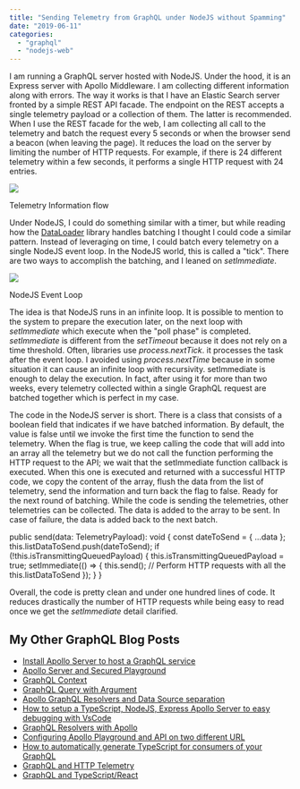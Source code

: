 ```yaml
---
title: "Sending Telemetry from GraphQL under NodeJS without Spamming"
date: "2019-06-11"
categories: 
  - "graphql"
  - "nodejs-web"
---
```


I am running a GraphQL server hosted with NodeJS. Under the hood, it is an Express server with Apollo Middleware. I am collecting different information along with errors. The way it works is that I have an Elastic Search server fronted by a simple REST API facade. The endpoint on the REST accepts a single telemetry payload or a collection of them. The latter is recommended. When I use the REST facade for the web, I am collecting all call to the telemetry and batch the request every 5 seconds or when the browser send a beacon (when leaving the page). It reduces the load on the server by limiting the number of HTTP requests. For example, if there is 24 different telemetry within a few seconds, it performs a single HTTP request with 24 entries.

![](images/Blog.png)

Telemetry Information flow

Under NodeJS, I could do something similar with a timer, but while reading how the [DataLoader](https://github.com/graphql/dataloader) library handles batching I thought I could code a similar pattern. Instead of leveraging on time, I could batch every telemetry on a single NodeJS event loop. In the NodeJS world, this is called a "tick". There are two ways to accomplish the batching, and I leaned on _setImmediate_.

![](images/Blog-Page-2.png)

NodeJS Event Loop

The idea is that NodeJS runs in an infinite loop. It is possible to mention to the system to prepare the execution later, on the next loop with _setImmediate_ which execute when the "poll phase" is completed. _setImmediate_ is different from the _setTimeout_ because it does not rely on a time threshold. Often, libraries use _process.nextTick_. it processes the task after the event loop. I avoided using _process.nextTime_ because in some situation it can cause an infinite loop with recursivity. setImmediate is enough to delay the execution. In fact, after using it for more than two weeks, every telemetry collected within a single GraphQL request are batched together which is perfect in my case.

The code in the NodeJS server is short. There is a class that consists of a boolean field that indicates if we have batched information. By default, the value is false until we invoke the first time the function to send the telemetry. When the flag is true, we keep calling the code that will add into an array all the telemetry but we do not call the function performing the HTTP request to the API; we wait that the setImmediate function callback is executed. When this one is executed and returned with a successful HTTP code, we copy the content of the array, flush the data from the list of telemetry, send the information and turn back the flag to false. Ready for the next round of batching. While the code is sending the telemetries, other telemetries can be collected. The data is added to the array to be sent. In case of failure, the data is added back to the next batch.

public send(data: TelemetryPayload): void {
    const dateToSend = { ...data };
    this.listDataToSend.push(dateToSend);
    if (!this.isTransmittingQueuedPayload) {
        this.isTransmittingQueuedPayload = true;
        setImmediate(() => {
            this.send(); // Perform HTTP requests with all the this.listDataToSend
        });
    }
}

Overall, the code is pretty clean and under one hundred lines of code. It reduces drastically the number of HTTP requests while being easy to read once we get the _setImmediate_ detail clarified.

## My Other GraphQL Blog Posts

- [Install Apollo Server to host a GraphQL service](https://patrickdesjardins.com/blog/install-apollo-server-to-host-a-graphql-service)
- [Apollo Server and Secured Playground](https://patrickdesjardins.com/blog/apollo-server-and-secured-playground)
- [GraphQL Context](https://patrickdesjardins.com/blog/graphql-context)
- [GraphQL Query with Argument](https://patrickdesjardins.com/blog/graphql-query-with-argument)
- [Apollo GraphQL Resolvers and Data Source separation](https://patrickdesjardins.com/blog/apollo-graphql-resolvers-and-data-source-separation)
- [How to setup a TypeScript, NodeJS, Express Apollo Server to easy debugging with VsCode](https://patrickdesjardins.com/blog/how-to-setup-a-typescript-nodejs-express-apollo-server-to-easy-debugging-with-vscode)
- [GraphQL Resolvers with Apollo](https://patrickdesjardins.com/blog/graphql-resolvers-with-apollo)
- [Configuring Apollo Playground and API on two different URL](https://patrickdesjardins.com/blog/configuring-apollo-playground-and-api-on-two-different-url)
- [How to automatically generate TypeScript for consumers of your GraphQL](https://patrickdesjardins.com/blog/how-to-automatically-generate-typescript-for-consumer-of-your-graphql)
- [GraphQL and HTTP Telemetry](https://patrickdesjardins.com/blog/graphql-extension-to-collect-http-and-resolvers-telemetry)
- [GraphQL and TypeScript/React](https://patrickdesjardins.com/blog/how-to-consume-graphql-in-typescript-and-react)
